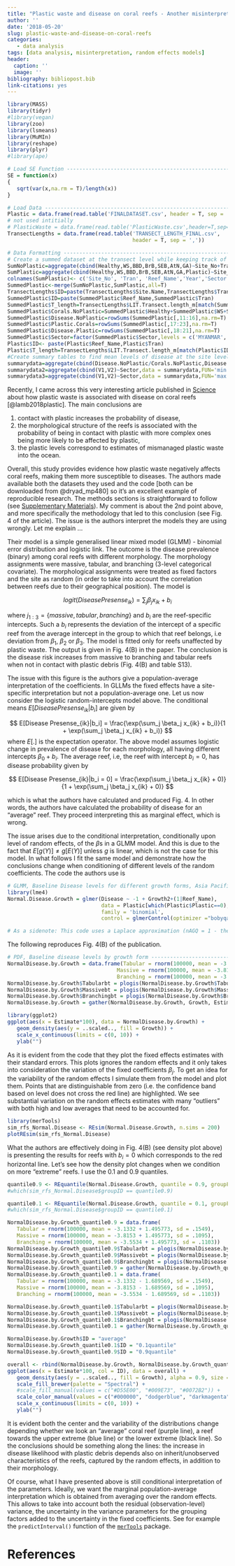 ```yaml
---
title: "Plastic waste and disease on coral reefs - Another misinterpretation of a statistical model"
author: ''
date: '2018-05-20'
slug: plastic-waste-and-disease-on-coral-reefs
categories: 
   - data analysis
tags: [data analysis, misinterpretation, random effects models]
header:
  caption: ''
  image: ''
bibliography: bibliopost.bib
link-citations: yes
---
```


```r
library(MASS)
library(tidyr)
#library(vegan)
library(zoo)
library(lsmeans)
library(MuMIn)
library(reshape)
library(plyr)
#library(ape)

# Load SE Function ----------------------------------------------------------------
SE = function(x)
{
   sqrt(var(x,na.rm = T)/length(x))
}

# Load Data ----------------------------------------------------------------
Plastic = data.frame(read.table('FINALDATASET.csv', header = T, sep = ','))
# not used intitially 
# PlasticWaste = data.frame(read.table('PlasticWaste.csv',header=T,sep=','))
TransectLengths = data.frame(read.table('TRANSECT_LENGTH_FINAL.csv',
                                        header = T, sep = ','))

# Data Formatting ---------------------------------------------------------
# Create a summed dataset at the transect level while keeping track of plastic and disease presence jointly
SumNoPlastic=aggregate(cbind(Healthy,WS,BBD,BrB,SEB,AtN,GA)~Site_No+Tran+Reef_Name+Year+Sector+Country+Season+Group.Code+Trip.code,data=Plastic[which(Plastic$Plastic==0),],FUN='sum',drop=T,na.action = na.pass,na.rm=T)
SumPlastic=aggregate(cbind(Healthy,WS,BBD,BrB,SEB,AtN,GA,Plastic)~Site_No+Tran+Reef_Name+Year+Sector+Country+Season+Group.Code+Trip.code,data=Plastic[which(Plastic$Plastic==1),],FUN='sum',drop=T,na.action = na.pass,na.rm=T)
colnames(SumPlastic)<- c('Site_No', 'Tran', 'Reef_Name','Year','Sector','Country', 'Season', 'Group.Code','Trip.code','Healthy.P','WS.P','BBD.P','BrB.P','SEB.P','AtN.P','GA.P','Plastic')
SummedPlastic<-merge(SumNoPlastic,SumPlastic,all=T)
TransectLengths$ID=paste(TransectLengths$Site.Name,TransectLengths$Transect)
SummedPlastic$ID=paste(SummedPlastic$Reef_Name,SummedPlastic$Tran)
SummedPlastic$T_length=TransectLengths$LIT.Transect.length_m[match(SummedPlastic$ID,TransectLengths$ID)]
SummedPlastic$Corals.NoPlastic=SummedPlastic$Healthy+SummedPlastic$WS+SummedPlastic$BBD+SummedPlastic$BrB+SummedPlastic$SEB+SummedPlastic$AtN+SummedPlastic$GA
SummedPlastic$Disease.NoPlastic=rowSums(SummedPlastic[,11:16],na.rm=T)    
SummedPlastic$Plastic.Corals=rowSums(SummedPlastic[,17:23],na.rm=T)
SummedPlastic$Disease.Plastic=rowSums(SummedPlastic[,18:21],na.rm=T)
SummedPlastic$Sector=factor(SummedPlastic$Sector,levels = c('MYANMAR','KOH TAO','SULAWESI','BALI','PAPUA','PALMS','WH','KEPPELS'))
Plastic$ID<- paste(Plastic$Reef_Name,Plastic$Tran)
Plastic$T_length=TransectLengths$LIT.Transect.length_m[match(Plastic$ID,TransectLengths$ID)]
#Create summary tables to find mean levels of disease at the site level and find the minimum and maximum for the different sectors 
summarydata=aggregate(cbind(Disease.NoPlastic/Corals.NoPlastic,Disease.Plastic/Plastic.Corals,Plastic/T_length/2*50)~Sector+Reef_Name,data = SummedPlastic,FUN='mean')
summarydata2=aggregate(cbind(V1,V2)~Sector,data = summarydata,FUN='min')
summarydata3=aggregate(cbind(V1,V2)~Sector,data = summarydata,FUN='max')
```

Recently, I came across this very interesting article published in [Science](http://science.sciencemag.org/content/359/6374/460.long) about how plastic waste is associated with disease on coral reefs [@lamb2018plastic]. The main conclusions are  

1. contact with plastic increases the probability of disease,  
2. the morphological structure of the reefs is associated with the probability of being in contact with plastic with more complex ones being more likely to be affected by plastic,    
3. the plastic levels correspond to estimates of mismanaged plastic waste into the ocean.   

Overall, this study provides evidence how plastic waste negatively affects coral reefs, making them more susceptible to diseases. The authors made available both the datasets they used and the code [both can be downloaded from @dryad_mp480] so it's an excellent example of reproducible research. The methods sections is straightforward to follow (see [Supplementary Materials](http://science.sciencemag.org/content/suppl/2018/01/24/359.6374.460.DC1?_ga=2.198123375.1394041835.1523546630-1357771364.1523546630)). My comment is about the 2nd point above, and more specifically the methodology that led to this conclusion (see Fig. 4 of the article). The issue is the authors interpret the models they are using wrongly. Let me explain ...   

Their model is a simple generalised linear mixed model (GLMM) - binomial error distribution and logistic link. The outcome is the disease prevalence (binary) among coral reefs with different morphology. The morphology assignments were massive, tabular, and branching (3-level categorical covariate). The morphological assignments were treated as fixed factors and the site as random (in order to take into account the correlation between reefs due to their geographical position). The model is  

$$ logit(Disease Presense_{ik}) =  \sum_j \beta_j x_{ik} + b_i $$
 
where $j_{1:3} = \{massive, tabular, branching\}$ and $b_i$ are the reef-specific intercepts. Such a $b_i$ represents the deviation of the intercept of a specific reef from the
average intercept in the group to which that reef belongs, i.e deviation from $\beta_1$, $\beta_2$ or $\beta_3$. The model is fitted only for reefs unaffected by plastic waste. The output is given in Fig. 4(B) in the paper. The conclusion is the disease risk increases from massive to branching and tabular reefs when not in contact with plastic debris (Fig. 4(B) and table S13).  

The issue with this figure is the authors give a population-average interpretation of the coefficients. In GLLMs the fixed effects have a site-specific interpretation but not a
population-average one. Let us now consider the logistic random-intercepts model above. The conditional means $E[Disease Presense_{ik}|b_i]$  are given by 

$$ E[Disease Presense_{ik}|b_i] = \frac{\exp(\sum_j \beta_j x_{ik} + b_i)}{1 + \exp(\sum_j \beta_j x_{ik} + b_i)} $$
where $E[.]$ is the expectation operator. The above model assumes logistic change in prevalence of disease for each morphology, all having different intercepts $\beta_0 + b_i$. The average reef, i.e, the reef with intercept $b_i = 0$, has disease probability given by

$$ E[Disease Presense_{ik}|b_i = 0] = \frac{\exp(\sum_j \beta_j x_{ik} + 0)}{1 + \exp(\sum_j \beta_j x_{ik} + 0)} $$

which is what the authors have calculated and produced Fig. 4. In other words, the authors have calculated the probability of disease for an "average" reef. They proceed interpreting this as marginal effect, which is wrong. 

The issue arises due to the conditional interpretation, conditionally upon level of random effects, of the $\beta$s in a GLMM model. And this is due to the fact that $E[g(Y )] \neq g[E(Y)]$ unless $g$ is linear, which is not the case for this model. In what follows I fit the same model and demonstrate how the conclusions change when conditioning of different levels of the random coefficients. The code the authors use is 

```r
# GLMM, Baseline Disease levels for different growth forms, Asia Pacific --------
library(lme4)
Normal.Disease.Growth = glmer(Disease ~ -1 + Growth2+(1|Reef_Name), 
                              data = Plastic[which(Plastic$Plastic==0),], 
                              family = 'binomial', 
                              control = glmerControl(optimizer ="bobyqa"))

# As a sidenote: This code uses a Laplace approximation (nAGQ = 1 - the default) on the integral over the random effects space. "Values greater than 1 produce greater accuracy in the evaluation of the log-likelihood at the expense of speed". The authors of the package suggest values up to 25 (see the documentation). 
```

The following reproduces Fig. 4(B) of the publication.

```r
# PDF, Baseline disease levels by growth form -----------------------------
NormalDisease.by.Growth = data.frame(Tabular = rnorm(100000, mean = -3.1332, sd = .1549),
                                   Massive = rnorm(100000, mean = -3.8153, sd = .1095),
                                   Branching = rnorm(100000, mean = -3.5534, sd = .1103))
NormalDisease.by.Growth$Tabularbt = plogis(NormalDisease.by.Growth$Tabular)
NormalDisease.by.Growth$Massivebt = plogis(NormalDisease.by.Growth$Massive)
NormalDisease.by.Growth$Branchingbt = plogis(NormalDisease.by.Growth$Branching)
NormalDisease.by.Growth = gather(NormalDisease.by.Growth, Growth, Estimate, Tabularbt:Branchingbt)

library(ggplot2)
ggplot(aes(x = Estimate*100), data = NormalDisease.by.Growth) +
   geom_density(aes(y = ..scaled.., fill = Growth)) +
   scale_x_continuous(limits = c(0, 10)) + 
   ylab("")
```

As it is evident from the code that they plot the fixed effects estimates with their standard errors. This plots ignores the random effects and it only takes into consideration the variation of the fixed coefficients $\beta_j$. To get an idea for the variability of the random effects I simulate them from the model and plot them. Points that are distinguishable from zero (i.e. the confidence band based on level does not cross the red line) are highlighted. We see substantial variation on the random effects estimates with many "outliers" with both high and low averages that need to be accounted for.

```r
library(merTools)
sim_rfs_Normal.Disease <- REsim(Normal.Disease.Growth, n.sims = 200) 
plotREsim(sim_rfs_Normal.Disease)
```

What the authors are effectively doing in Fig. 4(B) (see density plot above) is presenting the results for reefs with $b_i = 0$ which corresponds to the red horizontal line. Let's see how the density plot changes when we condition on more "extreme" reefs. I use the 0.1 and 0.9 quantiles. 

```r
quantile0.9 <- REquantile(Normal.Disease.Growth, quantile = 0.9, groupFctr = "Reef_Name")
#which(sim_rfs_Normal.Disease$groupID == quantile0.9)

quantile0.1 <- REquantile(Normal.Disease.Growth, quantile = 0.1, groupFctr = "Reef_Name")
#which(sim_rfs_Normal.Disease$groupID == quantile0.1)

NormalDisease.by.Growth_quantile0.9 = data.frame(
   Tabular = rnorm(100000, mean = -3.1332 + 1.495773, sd = .1549),
   Massive = rnorm(100000, mean = -3.8153 + 1.495773, sd = .1095),
   Branching = rnorm(100000, mean = -3.5534 + 1.495773, sd = .1103))
NormalDisease.by.Growth_quantile0.9$Tabularbt = plogis(NormalDisease.by.Growth_quantile0.9$Tabular)
NormalDisease.by.Growth_quantile0.9$Massivebt = plogis(NormalDisease.by.Growth_quantile0.9$Massive)
NormalDisease.by.Growth_quantile0.9$Branchingbt = plogis(NormalDisease.by.Growth_quantile0.9$Branching)
NormalDisease.by.Growth_quantile0.9 = gather(NormalDisease.by.Growth_quantile0.9, Growth, Estimate, Tabularbt:Branchingbt)
NormalDisease.by.Growth_quantile0.1 = data.frame(
   Tabular = rnorm(100000, mean = -3.1332 - 1.689569, sd = .1549),
   Massive = rnorm(100000, mean = -3.8153 - 1.689569, sd = .1095),
   Branching = rnorm(100000, mean = -3.5534 - 1.689569, sd = .1103))

NormalDisease.by.Growth_quantile0.1$Tabularbt = plogis(NormalDisease.by.Growth_quantile0.1$Tabular)
NormalDisease.by.Growth_quantile0.1$Massivebt = plogis(NormalDisease.by.Growth_quantile0.1$Massive)
NormalDisease.by.Growth_quantile0.1$Branchingbt = plogis(NormalDisease.by.Growth_quantile0.1$Branching)
NormalDisease.by.Growth_quantile0.1 = gather(NormalDisease.by.Growth_quantile0.1, Growth, Estimate, Tabularbt:Branchingbt)

NormalDisease.by.Growth$ID = "average"
NormalDisease.by.Growth_quantile0.1$ID = "0.1quantile"
NormalDisease.by.Growth_quantile0.9$ID = "0.9quantile"

overall <- rbind(NormalDisease.by.Growth, NormalDisease.by.Growth_quantile0.1, NormalDisease.by.Growth_quantile0.9)
ggplot(aes(x = Estimate*100, col = ID), data = overall) +
   geom_density(aes(y = ..scaled.., fill = Growth), alpha = 0.9, size = 1.3) +
   scale_fill_brewer(palette = "Spectral") + 
   #scale_fill_manual(values = c("#D55E00", "#009E73", "#0072B2")) + 
   scale_color_manual(values = c("#000000", "dodgerblue", "darkmagenta")) +
   scale_x_continuous(limits = c(0, 10)) + 
   ylab("")
```

It is evident both the center and the variability of the distributions change depending whether we look an "average" coral reef (purple line), a reef towards the upper extreme (blue line) or the lower extreme (black line). So the conclusions should be something along the lines: the increase in disease likelihood with plastic debris depends also on inherit/unobserved characteristics of the reefs, captured by the random effects, in addition to their morphology. 

Of course, what I have presented above is still conditional interpretation of the parameters. Ideally, we want the marginal population-average interpretation which is obtained from averaging over the random effects. This allows to take into account both the residual (observation-level) variance, the uncertainty in the variance parameters for the grouping factors added to the uncertainty in the fixed coefficients. See for example the `predictInterval()` function of the [`merTools`](https://cran.r-project.org/web/packages/merTools/merTools.pdf) package.  


# References